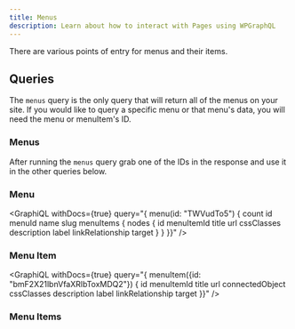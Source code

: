 ```yaml
---
title: Menus
description: Learn about how to interact with Pages using WPGraphQL
---
```



There are various points of entry for menus and their items.

## Queries

The `menus` query is the only query that will return all of the menus on your site. If you would like to query a specific menu or that menu's data, you will need the menu or menuItem's ID.

### Menus

<GraphiQL query="{
  menus {
    nodes {
      id
      menuId
      menuItems {
        edges {
          node {
            id
            menuItemId
            title
            url
            connectedObject {
              __typename
            }
            cssClasses
            description
            label
            linkRelationship
            target
          }
        }
        nodes {
          id
          menuItemId
          title
          url
          connectedObject {
            __typename
          }
          cssClasses
          description
          label
          linkRelationship
          target
        }
      }
    }
  }}" />

After running the `menus` query grab one of the IDs in the response and use it in the other queries below.

### Menu

<GraphiQL withDocs={true} query="{
  menu(id: \"TWVudTo5\") {
    count
    id
    menuId
    name
    slug
    menuItems {
      nodes {
        id
        menuItemId
        title
        url
        cssClasses
        description
        label
        linkRelationship
        target
      }
    }
  }}" />



### Menu Item

<GraphiQL withDocs={true} query="{
  menuItem({id: \"bmF2X21lbnVfaXRlbToxMDQ2\"}) {
    id
    menuItemId
    title
    url
    connectedObject
    cssClasses
    description
    label
    linkRelationship
    target
  }}" />

### Menu Items

<GraphiQL withDocs={true} query="{
  menuItems(where: {location: PRIMARY}){
    edges {
      node {
        id
        menuItemId
        title
        url
        connectedObject {
          __typename
        }
        cssClasses
        description
        label
        linkRelationship
        target
      }
    }
    nodes {
      id
      menuItemId
      title
      url
      connectedObject {
        __typename
      }
      cssClasses
      description
      label
      linkRelationship
      target
    }
  }}" />

